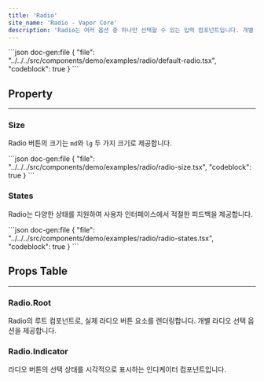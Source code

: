```yaml
---
title: 'Radio'
site_name: 'Radio - Vapor Core'
description: 'Radio는 여러 옵션 중 하나만 선택할 수 있는 입력 컴포넌트입니다. 개별 라디오 버튼으로 사용되며 선택 상태를 시각적으로 표현합니다.'
---
```


<Demo name="radio/default-radio">
```json doc-gen:file
{
    "file": "../../../src/components/demo/examples/radio/default-radio.tsx",
    "codeblock": true
}
```
</Demo>

## Property

---

### Size

Radio 버튼의 크기는 `md`와 `lg` 두 가지 크기로 제공합니다.

<Demo name="radio/radio-size">
```json doc-gen:file
{
    "file": "../../../src/components/demo/examples/radio/radio-size.tsx",
    "codeblock": true
}
```
</Demo>

### States

Radio는 다양한 상태를 지원하여 사용자 인터페이스에서 적절한 피드백을 제공합니다.

<Demo name="radio/radio-states">
```json doc-gen:file
{
    "file": "../../../src/components/demo/examples/radio/radio-states.tsx",
    "codeblock": true
}
```
</Demo>

## Props Table

---

### Radio.Root

Radio의 루트 컴포넌트로, 실제 라디오 버튼 요소를 렌더링합니다. 개별 라디오 선택 옵션을 제공합니다.

<ComponentPropsTable file="radio" section="radioRootProps" />

### Radio.Indicator

라디오 버튼의 선택 상태를 시각적으로 표시하는 인디케이터 컴포넌트입니다.

<ComponentPropsTable file="radio" section="radioIndicatorProps" />

